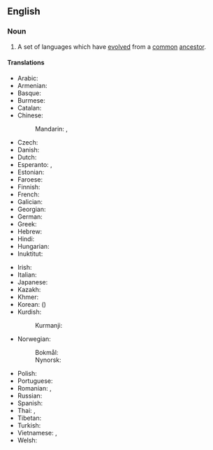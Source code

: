 ==English==
{{wikipedia}}

===Noun===
{{en-noun|language families}}

# {{lb|en|linguistics}} A set of languages which have [[evolved]] from a [[common]] [[ancestor]].

====Translations====
{{trans-top|set of languages}}
* Arabic: {{t-needed|ar}}
* Armenian: {{t+|hy|լեզվաընտանիք|sc=Armn}}
* Basque: {{t|eu|hizkuntza familia}}
* Burmese: {{t-needed|my}}
* Catalan: {{t|ca|família lingüística|f}}
* Chinese:
*: Mandarin: {{t+|cmn|語系|sc=Hani}}, {{t+|cmn|语系|tr=yǔxì|sc=Hani}}
* Czech: {{t|cs|jazyková rodina|f}}
* Danish: {{t|da|sprogfamilie|c}}
* Dutch: {{t+|nl|taalfamilie|c}}
* Esperanto: {{t+|eo|lingvaro}}, {{t|eo|lingva familio}}
* Estonian: {{t|et|keelkond}}
* Faroese: {{t|fo|málætt|f}}
* Finnish: {{t+|fi|kielikunta}}
* French: {{t|fr|famille de langues|f}}
* Galician: {{t|gl|familia lingüística|f}}
* Georgian: {{t-needed|ka}}
* German: {{t+|de|Sprachfamilie|f}}
* Greek: {{t|el|γλωσσική οικογένεια|f}}
* Hebrew: {{t-needed|he}}
* Hindi: {{t|hi|भाषा-परिवार|m}}
* Hungarian: {{t+|hu|nyelvcsalád}}
* Inuktitut: {{t|iu|ᐃᓚᖃᑎᒌᑦ ᐅᖃᐅᓯᖃᑎᒌᑦ}}
{{trans-mid}}
* Irish: {{t|ga|fine teangacha|f}}
* Italian: {{t|it|famiglia linguistica|f}}
* Japanese: {{t+|ja|語族|tr=ごぞく, gozoku|sc=Jpan}}
* Kazakh: {{t|kk|тіл ұясы}}
* Khmer: {{t|km|អំបូរភាសា|sc=Khmr|tr=ɑmboo pʰiesaa}}
* Korean: {{t+|ko|어족}} ({{t+|ko|語族}})
* Kurdish:
*: Kurmanji: {{t+|kmr|zimanmalbat|f}}
* Norwegian:
*: Bokmål: {{t+|nb|språkfamilie|m}}
*: Nynorsk: {{t|nn|språkfamilie|m}}
* Polish: {{t|pl|[[rodzina]] [[językowy|językowa]]|f}}
* Portuguese: {{t|pt|família linguística|f}}
* Romanian: {{t|ro|familie lingvistică|f}}, {{t|ro|familie de limbi|f}}
* Russian: {{t|ru|языкова́я семья́|f}}
* Spanish: {{t|es|familia lingüística|f}}
* Thai: {{t|th|ตระกูลของภาษา}}, {{t+|th|ตระกูลภาษา}}
* Tibetan: {{t|bo|སྐད་རིགས་ཁྱིམ་ཚང}}
* Turkish: {{t+|tr|dil ailesi}}
* Vietnamese: {{t+|vi|ngữ hệ}}, {{t|vi|hệ ngôn ngữ}}
* Welsh: {{t|cy|teulu ieithyddol|m}}
{{trans-bottom}}